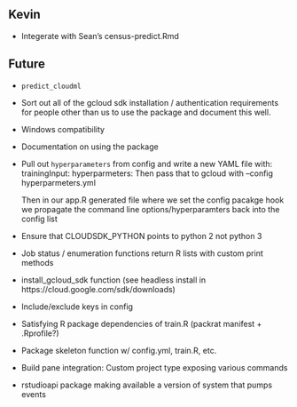 

## Kevin

- Integerate with Sean's census-predict.Rmd


## Future

- `predict_cloudml`

- Sort out all of the gcloud sdk installation / authentication requirements
  for people other than us to use the package and document this well.

- Windows compatibility

- Documentation on using the package

- Pull out `hyperparameters` from config and write a new YAML file with:
    trainingInput:
       hyperparmeters:
  Then pass that to gcloud with --config hyperparmeters.yml
  
  Then in our app.R generated file where we set the config pacakge hook we 
  propagate the command line options/hyperparamters back into the config list

- Ensure that CLOUDSDK_PYTHON points to python 2 not python 3

- Job status / enumeration functions return R lists with custom print methods

- install_gcloud_sdk function (see headless install in https://cloud.google.com/sdk/downloads)

- Include/exclude keys in config

- Satisfying R package dependencies of train.R (packrat manifest + .Rprofile?)

- Package skeleton function w/ config.yml, train.R, etc.

- Build pane integration: Custom project type exposing various commands

- rstudioapi package making available a version of system that pumps events




